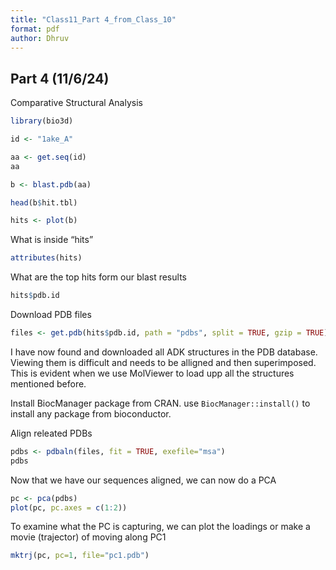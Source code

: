 ```yaml
---
title: "Class11_Part 4_from_Class_10"
format: pdf
author: Dhruv 
---
```


## **Part 4 (11/6/24)**

Comparative Structural Analysis 

```r
library(bio3d)
```

```r
id <- "1ake_A"
```

```r
aa <- get.seq(id)
aa
```
```r
b <- blast.pdb(aa)
```
```r
head(b$hit.tbl)
```
```r
hits <- plot(b)
```

What is inside "hits"

```r
attributes(hits)
```
What are the top hits form our blast results 

```r
hits$pdb.id
```

Download PDB files
```r
files <- get.pdb(hits$pdb.id, path = "pdbs", split = TRUE, gzip = TRUE)
```

I have now found and downloaded all ADK structures in the PDB database. Viewing them is difficult and needs to be alligned and then superimposed. 
This is evident when we use MolViewer to load upp all the structures mentioned before. 

Install BiocManager package from CRAN. use `BiocManager::install()` to install any package from bioconductor. 

Align releated PDBs

```r
pdbs <- pdbaln(files, fit = TRUE, exefile="msa")
pdbs
```

Now that we have our sequences aligned, we can now do a PCA

```r
pc <- pca(pdbs)
plot(pc, pc.axes = c(1:2))
```

To examine what the PC is capturing, we can plot the loadings or make a movie (trajector) of moving along PC1

```r
mktrj(pc, pc=1, file="pc1.pdb")
```




